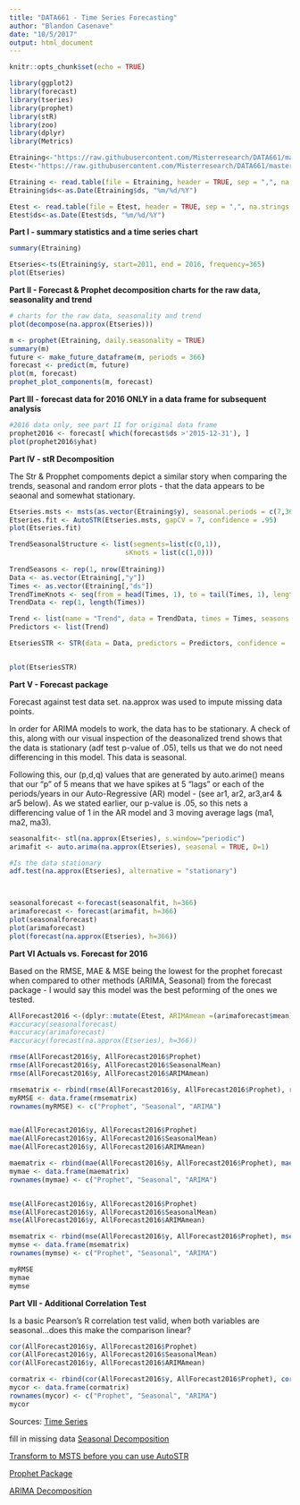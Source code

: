 ```yaml
---
title: "DATA661 - Time Series Forecasting"
author: "Blandon Casenave"
date: "10/5/2017"
output: html_document
---
```


```r
knitr::opts_chunk$set(echo = TRUE)
```


```r
library(ggplot2)
library(forecast)
library(tseries)
library(prophet)
library(stR)
library(zoo)
library(dplyr)
library(Metrics)
```
```r
Etraining<-"https://raw.githubusercontent.com/Misterresearch/DATA661/master/daily_demand_11-15.csv"
Etest<-"https://raw.githubusercontent.com/Misterresearch/DATA661/master/daily_demand_16.csv"

Etraining <- read.table(file = Etraining, header = TRUE, sep = ",", na.strings = c("","NA"))
Etraining$ds<-as.Date(Etraining$ds, "%m/%d/%Y")

Etest <- read.table(file = Etest, header = TRUE, sep = ",", na.strings = c("","NA"))
Etest$ds<-as.Date(Etest$ds, "%m/%d/%Y")
```


**Part I - summary statistics and a time series chart**

```r
summary(Etraining)

Etseries<-ts(Etraining$y, start=2011, end = 2016, frequency=365)
plot(Etseries)
```

**Part II - Forecast & Prophet decomposition charts for the raw data, seasonality and trend**

```r
# charts for the raw data, seasonality and trend
plot(decompose(na.approx(Etseries)))

m <- prophet(Etraining, daily.seasonality = TRUE)
summary(m)
future <- make_future_dataframe(m, periods = 366)
forecast <- predict(m, future)
plot(m, forecast)
prophet_plot_components(m, forecast)
```

**Part III - forecast data for 2016 ONLY in a data frame for subsequent analysis**

```r

#2016 data only, see part II for original data frame
prophet2016 <- forecast[ which(forecast$ds >'2015-12-31'), ]
plot(prophet2016$yhat)
```

**Part IV - stR Decomposition**

The Str & Propphet compoments depict a similar story when comparing the trends, seasonal and random error plots - that the data appears to be seaonal and somewhat stationary. 
```r

Etseries.msts <- msts(as.vector(Etraining$y), seasonal.periods = c(7,365.25))
Etseries.fit <- AutoSTR(Etseries.msts, gapCV = 7, confidence = .95)
plot(Etseries.fit)

TrendSeasonalStructure <- list(segments=list(c(0,1)), 
                             sKnots = list(c(1,0)))
                             
TrendSeasons <- rep(1, nrow(Etraining))
Data <- as.vector(Etraining[,"y"])
Times <- as.vector(Etraining[,"ds"])
TrendTimeKnots <- seq(from = head(Times, 1), to = tail(Times, 1), length.out = 366)
TrendData <- rep(1, length(Times))

Trend <- list(name = "Trend", data = TrendData, times = Times, seasons = TrendSeasons, timeKnots = TrendTimeKnots, seasonalStructure = TrendSeasonalStructure, lambdas = c(1500,0,0))
Predictors <- list(Trend)

EtseriesSTR <- STR(data = Data, predictors = Predictors, confidence = .95, gapCV = 7)


plot(EtseriesSTR)
```

**Part V - Forecast package**

Forecast against test data set. na.approx was used to impute missing data points.

In order for ARIMA models to work, the data has to be stationary. A check of this, along with our visual inspection of the deasonalized trend shows that the data is stationary (adf test p-value of .05), tells us that we do not need differencing in this model. This data is seasonal. 

Following this, our (p,d,q) values that are generated by auto.arime() means that our "p" of 5 means that we have spikes at 5 "lags" or each of the periods/years in our Auto-Regressive (AR) model - (see ar1, ar2, ar3,ar4 & ar5 below). As we stated earlier, our p-value is .05, so this nets a differencing value of 1 in the AR model and 3 moving average lags (ma1, ma2, ma3).

```r
seasonalfit<- stl(na.approx(Etseries), s.window="periodic")
arimafit <- auto.arima(na.approx(Etseries), seasonal = TRUE, D=1)

#Is the data stationary
adf.test(na.approx(Etseries), alternative = "stationary")



seasonalforecast <-forecast(seasonalfit, h=366)
arimaforecast <- forecast(arimafit, h=366)
plot(seasonalforecast)
plot(arimaforecast)
plot(forecast(na.approx(Etseries), h=366))
```

**Part VI Actuals vs. Forecast for 2016**

Based on the RMSE, MAE & MSE being the lowest for the prophet forecast when compared to other methods (ARIMA, Seasonal) from the forecast package - I would say this model was the best peforming of the ones we tested. 

```r
AllForecast2016 <-(dplyr::mutate(Etest, ARIMAmean =(arimaforecast$mean), SeasonalMean=(seasonalforecast$mean), Prophet = (prophet2016$yhat)))
#accuracy(seasonalforecast)
#accuracy(arimaforecast)
#accuracy(forecast(na.approx(Etseries), h=366))

rmse(AllForecast2016$y, AllForecast2016$Prophet)
rmse(AllForecast2016$y, AllForecast2016$SeasonalMean)
rmse(AllForecast2016$y, AllForecast2016$ARIMAmean)

rmsematrix <- rbind(rmse(AllForecast2016$y, AllForecast2016$Prophet), rmse(AllForecast2016$y, AllForecast2016$SeasonalMean),rmse(AllForecast2016$y, AllForecast2016$ARIMAmean))
myRMSE <- data.frame(rmsematrix)
rownames(myRMSE) <- c("Prophet", "Seasonal", "ARIMA")


mae(AllForecast2016$y, AllForecast2016$Prophet)
mae(AllForecast2016$y, AllForecast2016$SeasonalMean)
mae(AllForecast2016$y, AllForecast2016$ARIMAmean)

maematrix <- rbind(mae(AllForecast2016$y, AllForecast2016$Prophet), mae(AllForecast2016$y, AllForecast2016$SeasonalMean),mae(AllForecast2016$y, AllForecast2016$ARIMAmean))
mymae <- data.frame(maematrix)
rownames(mymae) <- c("Prophet", "Seasonal", "ARIMA")


mse(AllForecast2016$y, AllForecast2016$Prophet)
mse(AllForecast2016$y, AllForecast2016$SeasonalMean)
mse(AllForecast2016$y, AllForecast2016$ARIMAmean)

msematrix <- rbind(mse(AllForecast2016$y, AllForecast2016$Prophet), mse(AllForecast2016$y, AllForecast2016$SeasonalMean),mse(AllForecast2016$y, AllForecast2016$ARIMAmean))
mymse <- data.frame(msematrix)
rownames(mymse) <- c("Prophet", "Seasonal", "ARIMA")

myRMSE
mymae
mymse
```

**Part VII - Additional Correlation Test**

Is a basic Pearson's R correlation test valid, when both variables are seasonal...does this make the comparison linear? 

```r
cor(AllForecast2016$y, AllForecast2016$Prophet)
cor(AllForecast2016$y, AllForecast2016$SeasonalMean)
cor(AllForecast2016$y, AllForecast2016$ARIMAmean)

cormatrix <- rbind(cor(AllForecast2016$y, AllForecast2016$Prophet), cor(AllForecast2016$y, AllForecast2016$SeasonalMean),cor(AllForecast2016$y, AllForecast2016$ARIMAmean))
mycor <- data.frame(cormatrix)
rownames(mycor) <- c("Prophet", "Seasonal", "ARIMA")
mycor
```


Sources: 
[Time Series](http://www.statmethods.net/advstats/timeseries.html)

fill in missing data
[Seasonal Decomposition](https://stackoverflow.com/questions/24694558/seasonal-decompose-of-monthly-data-including-na-in-r)

[Transform to MSTS before you can use AutoSTR](https://cran.r-project.org/web/packages/stR/vignettes/stRvignette.html)

[Prophet Package](https://medium.com/towards-data-science/using-open-source-prophet-package-to-make-future-predictions-in-r-ece585b73687)

[ARIMA Decomposition](https://www.datascience.com/blog/introduction-to-forecasting-with-arima-in-r-learn-data-science-tutorials)
